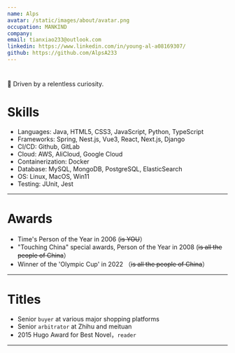 ```yaml
---
name: Alps
avatar: /static/images/about/avatar.png
occupation: MANKIND
company:
email: tianxiao233@outlook.com
linkedin: https://www.linkedin.com/in/young-al-a08169307/
github: https://github.com/AlpsA233
---
```


#

📖 Driven by a relentless curiosity.

# Skills

- Languages: Java, HTML5, CSS3, JavaScript, Python, TypeScript
- Frameworks: Spring, Nest.js, Vue3, React, Next.js, Django
- CI/CD: Github, GitLab
- Cloud: AWS, AliCloud, Google Cloud
- Containerization: Docker
- Database: MySQL, MongoDB, PostgreSQL, ElasticSearch
- OS: Linux, MacOS, Win11
- Testing: JUnit, Jest

---

# Awards

- Time's Person of the Year in 2006 (<s>is YOU</s>）
- "Touching China" special awards, Person of the Year in 2008 (<s>is all the people of China</s>）
- Winner of the 'Olympic Cup' in 2022 （<s>is all the people of China</s>）

---

# Titles

- Senior `buyer` at various major shopping platforms
- Senior `arbitrator` at Zhihu and meituan
- 2015 Hugo Award for Best Novel，`reader`

---

<!-- - League of Legends, Diamond Rank `summoner` -->
<!-- - Monster Hunter: World, the `Sapphire Star` hunter, master of Charge Blade -->
<!-- - Renowned `traveler` of the teyvat continent -->
<!-- - `Trailblazer` of the Honkai Universe -->

<!-- <div className="grid grid-cols-4 gap-4"> -->
<!--   <img alt="lol" src="/static/images/about/league-of-legends.svg" title="League of Legends" /> -->
<!--   <img -->
<!--     alt="mhw" -->
<!--     src="/static/images/about/mhw_research_commission_crest.svg" -->
<!--     title="Monster Hunter: World" -->
<!--   /> -->
<!--   <img alt="genshin" src="/static/images/about/genshin-impact.svg" title="Genshin Impact" /> -->
<!--   <img -->
<!--     alt="honkai-starrail" -->
<!--     src="/static/images/about/honkai-star-rail.svg" -->
<!--     title="Honkai Star Rail" -->
<!--   /> -->
<!-- </div> -->
